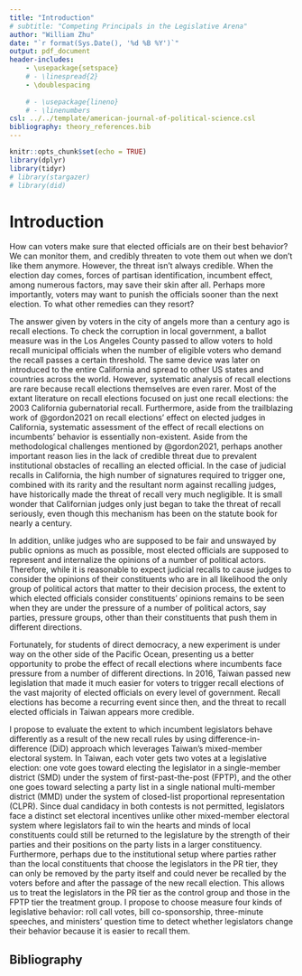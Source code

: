 ```yaml
---
title: "Introduction"
# subtitle: "Competing Principals in the Legislative Arena"
author: "William Zhu"
date: "`r format(Sys.Date(), '%d %B %Y')`"
output: pdf_document
header-includes:
    - \usepackage{setspace}
    # - \linespread{2}
    - \doublespacing
    
    # - \usepackage{lineno}
    # - \linenumbers
csl: ../../template/american-journal-of-political-science.csl
bibliography: theory_references.bib
---
```


```r
knitr::opts_chunk$set(echo = TRUE)
library(dplyr)
library(tidyr)
# library(stargazer)
# library(did)
```

# Introduction

How can voters make sure that elected officials are on their best behavior? We can monitor them, and credibly threaten to vote them out when we don't like them anymore. However, the threat isn't always credible. When the election day comes, forces of partisan identification, incumbent effect, among numerous factors, may save their skin after all. Perhaps more importantly, voters may want to punish the officials sooner than the next election. To what other remedies can they resort?

The answer given by voters in the city of angels  more than a century ago is recall elections. To check the corruption in local government, a ballot measure was in the Los Angeles County passed to allow voters to hold recall municipal officials when the number of eligible voters who demand the recall passes a certain threshold. The same device was later on introduced to the entire California and spread to other US states and countries across the world. However, systematic analysis of recall elections are rare because recall elections themselves are even rarer. Most of the extant literature on recall elections focused on just one recall elections: the 2003 California gubernatorial recall. Furthermore, aside from the trailblazing work of @gordon2021 on recall elections' effect on elected judges in California, systematic assessment of the effect of recall elections on incumbents' behavior is essentially non-existent. Aside from the methodological challenges mentioned by @gordon2021, perhaps another important reason lies in the lack of credible threat due to prevalent institutional obstacles of recalling an elected official. In the case of judicial recalls in California, the high number of signatures required to trigger one, combined with its rarity and the resultant norm against recalling judges, have historically made the threat of recall very much negligible. It is small wonder that Californian judges only just began to take the threat of recall seriously, even though this mechanism has been on the statute book for nearly a century.

In addition, unlike judges who are supposed to be fair and unswayed by public opnions as much as possible, most elected officials are supposed to represent and internalize the opinions of a number of political actors. Therefore, while it is reasonable to expect judicial recalls to cause judges to consider the opinions of their constituents who are in all likelihood the only group of political actors that matter to their decision process, the extent to which elected officials consider constituents' opinions remains to be seen when they are under the pressure of a number of political actors, say parties, pressure groups, other than their constituents that push them in different directions.

<!-- Furthermore, unlike judges [@gordon2021, p. 7], most elected officials go out of their way to supply voters with verifiable information on which voters may evaluate their performance. -->

Fortunately, for students of direct democracy, a new experiment is under way on the other side of the Pacific Ocean, presenting us a better opportunity to probe the effect of recall elections where incumbents face pressure from a number of different directions. In 2016, Taiwan passed new legislation that made it much easier for voters to trigger recall elections of the vast majority of elected officials on every level of government. Recall elections has become a recurring event since then, and the threat to recall elected officials in Taiwan appears more credible.

I propose to evaluate the extent to which incumbent legislators behave differently as a result of the new recall rules by using difference-in-difference (DiD) approach which leverages Taiwan's mixed-member electoral system. In Taiwan, each voter gets two votes at a legislative election: one vote goes toward electing the legislator in a single-member district (SMD) under the system of first-past-the-post (FPTP), and the other one goes toward selecting a party list in a single national multi-member district (MMD) under the system of closed-list proportional representation (CLPR). Since dual candidacy in both contests is not permitted, legislators face a distinct set electoral incentives unlike other mixed-member electoral system where legislators fail to win the hearts and minds of local constituents could still be returned to the legislature by the strength of their parties and their positions on the party lists in a larger constituency. Furthermore, perhaps due to the institutional setup where parties rather than the local constituents that choose the legislators in the PR tier, they can only be removed by the party itself and could never be recalled by the voters before and after the passage of the new recall election. This allows us to treat the legislators in the PR tier as the control group and those in the FPTP tier the treatment group. I propose to choose measure four kinds of legislative behavior: roll call votes, bill co-sponsorship, three-minute speeches, and ministers' question time to detect whether legislators change their behavior because it is easier to recall them.

<!-- # Theory of Legislative Behavior -->

<!-- Studies of institutions should specify the political actors involved and their underlying behavioral pattern and assumptions. This is especially important as there has not been any systematic study of the effect of recall elections on incumbents in a partisan context, no theory on this particular subject has been proposed. Therefore, I seek to build the theory from the ground up by drawing on the current debate and results. -->

<!-- ## Behavioral Foundations -->

<!-- Partisan identification are strong predictors of voting behavior in almost all democracies. A large part of what makes partisan identification powerful consists in a party's stable policy position distinct from that of other parties, and their promise to implement their policies. Therefore, copartisan legislators are incentivized to support the same policy. Institutions may reinforce copartisan legislators' unity in the legislative party. Its effect is most pronounced in CLPR electoral system where only one national MMD exists. Supporting the party line helps them to not only get a higher position on the party list which is decided by the party leadership but also present a clear alternative to voters as to which policy each party supports. -->

<!-- Meanwhile, legislators also face a strong incentive not to support their copartisans' policies from time to time. Voters may evaluate legislators in a better light if they don't always stick to the party line and stake out their own position to represent their constituents. Electoral systems like single-member district FPTP and single nontransferable vote (SNTV) encourage this type of behavior. When the legislators are returned to the legislature by a local constituency, the pressure to defect from the party line and demand pork increases to cultivate a personal vote. -->

<!-- As a result, legislators are pulled by at least two kinds of forces in. One force comes from the party which is concerned with the electoral fate of the party as a whole and thus may reflect the preferences of those who voted for them across the country. Another force comes from the constituents who may affect the electoral fate of individual legislators and usually more concerned with local issues. Legislators may breathe a sigh of relief if their constituents and parties pull them in the same direction. This is especially true for legislators elected from a party list as their electoral fate depends entirely on the party's performance as a whole and the benefits of sticking with their copartisans far outweigh the cost thereof. For those legislators running in SMDs, especially those elected in swing districts, they must take pain to avoid angering at least one of them. Therefore, throughout this article, I will focus on discussing the behavior of legislators running in SMDs. It further justifies this paper's identification strategy which I have briefly previewed and will explain in greater details. -->

<!-- ## Framework -->

<!-- Given that legislators running in SMDs are pulled in different directions by different kinds of forces, it is useful to consider this problem from a principal-agent perspective which has been frequently employed to consider how an array of political actors may influence their behavior like state governors, presidents. However, since Taiwan is a unitary country where a robust two-party system in place, local officials are endowed with limited resources to influence the behaviors of the member of Taiwan's Legislative Yuan (LY), whereas the interest of the president and her legislative party are by and large aligned as both of them are concerned with their party's electoral fate across the whole country. This gives us theoretical reason to be parsimonious with our model by assuming that individuals legislators as agents answer to at most two agents: parties and local constituencies. -->

<!-- While the debate as to whether the members of the legislative party share similar interests and preferences is difficult to resolve due to a number of theoretical and empirical difficulty, it is a relatively uncontroversial observation that parties possess a great deal of means and resources to monitor their copartisans' behavior and to pressure them to act accordingly. On the other hand, individual constituents don't usually share the same interests and preferences with their representatives. Even aggregate opinion of the constituency doesn't always line up with that of the legislator and that of the party. In addition, constituents lack the means and resources to effectively monitor and ensure that legislators act the way they want. Therefore, the incongruence of interests and preferences between the legislative party and the constituencies that elect at least some of its members and the disparity of resource endowment and means availability guarantees that at least one of them seek to induce better behavior on the part of individual legislators. -->

<!-- To further specify the theoretical structure, I intend to structure the problem such that both constituents and the legislative party are principals competing for the loyalty of individual legislators. Though it implies that parties impose discipline on their members in the legislature, there are a number of reasons for doing so. First, the adoption of this kind of theoretical structure has a long pedigree with a good amount of empirical support. Second, in all likelihood, having two competing principals wouldn't yield a prediction different from that in a setting where constituent voters are the only principal, especially when the set of choices is is binary. Third, even if the set of choices is not binary, it is possible to collapse the problem to a simple principal-agent problem simply by setting the preferences and interests of copartisan legislators identical. Finally, given that the strength of legislative parties in Taiwan are very similar to those in other parliamentary systems where party discipline is usually assumed to be operative, it is a reasonable assumption. -->

<!-- Since different ways of measuring legislative behavior entails different sets of choices among which the legislator must pick. It is difficult to propose which exact kind of behavior should be expected. As a result, most specific hypotheses must be reserved for the section where I will discuss how each measurement relates to the theory. Here, one must be content with a general description of how aligned individual legislators with each principal. @carey2008 predicts that, *ceteris paribus* , institutions that give constituents more control over legislators will cause them not to toe the party line more frequently. A study of European Parliament suggests that when their electoral fate becomes more unpredictable, legislators' behavior are more aligned with principals who are better at helping them get reelected, and in the case of the study, their national party instead of the european party group leader. Some suggest that when both principals demand the legislators to take a stand on opposite sides of an issue or pursue a positive policy different from the status quo, legislators may avoid taking a stand at all and stick to the status quo as their negative policy. These predictions need not conflict with each other, especially with respect to the cases analyzed in each of these studies. However, in order for the predictions to travel farther, it should make predictions for various kinds of principals competing for the loyalty of individual legislators. Therefore, I will first propose a more general theory as to which principal(s) are better disposed to affect a legislator's behavior and then spell out particular predictions when more specific institutional setup is specified. -->

<!-- ## Theory of the Effect of Recalls: A Party-Centric Approach -->

<!-- The debate of voting behavior is far from settled. There is a long-standing debate as to whether taking extreme ideological position is better than -->
<!-- taking median voter position when it comes to winning elections, revealing a lot of disagreement as to how voters behave. Instead of building on the theory of recall on voting behavior, I propose to study it by focusing on how the legislative party condition the behavior of the party memebers in the legislature. Their behavior is far more unitary than voters and their preferences are far easier to specify.  -->

<!-- As an important precaution, I do not seek to engage in the debate as to whether party discipline matters or not in the legislative arena. For all I know, there could be a voluntary consensus across the whole party regarding how they should respond to the credible threat of recall. However, for analytical ease, I assume that there is a unitary party leadership that has a clear set of preference and choices and seeks to induce the legislators to behave according to the party's preference. -->

<!-- ### Party always values legislators' ability to win reelections -->

<!-- The electoral fate of a legislative party ebbs and flows. To insure itself against the instability of broader political landscape affecting its electoral performance, the party incentivizes the legislators to cultivate a personal vote by which a constituency consistently returns the incumbent to the legislature regardless of how the party performs elsewhere. This matters even more in battleground constituencies where the winning margins are thin. To cultivate and maintain personal votes, the party is willing to help legislators running in the battleground constituencies  to avoid crossing the legislators. To that end, the party kills the bills that the battelground constituency opposes and, failing that, allows the legislators to defect by voting no, abstainaing, or simply being absent from votes in the legislature. Following this logic, the legislative party, believing that more recalls brings more electoral instability, allows their members, especially those in battleground consituencies, to defect more often from the party line. -->

<!-- ### Party always values its unity. -->

<!-- Party unity in the legislative arena is useful in a number ways. Voting together helps implement the party platform when in power and constrains the other parties from implementing theirs when out of power. A united party in the legislature also builds partisan identification among the electorate and differentiates its ideological position from those of the other parties. Therefore, the party incentivizes the legislators to toe the party line in spite of the constituency's preference. To maintain the party unity, the party is willing to withhold pork, deny favorable committee assignment, or even revoke their party membership, which is a common practice outside the US where major parties cannot eject their members. In addition, to compensate their members running in battleground districts for the heightened electoral instability, the party may reward them with perks and office elsewhere. -->
<!-- Following this logic, there would not be discernible change in behavior among the legislators as it is improbable that as a result of the credible threat of recall, the party unity becomes stronger, which unnecessarily damages its electoral prospect. However, suppose this assumption is true, it is impossible to conclusively say so the the assumption that the threat of recall is not credible yields the same prediction. -->


<!-- ### Constituency connection -->

<!-- Whichever assumption holds true, the legislative party would be willing to encourage its members to cultivate personal votes in a way that does not damage the party unity. Legislators, on their own volition or pressured by the party, may well perform more constituency service and seek out more pork. It is possible that as the threat of recall becomes more credible, battleground consituencies receive more pork as a result.  -->
<!-- Legislators could also strengthen the personal vote by advertising local news and causes on the legislative floor or media.  -->

<!-- ### Insurance Theory -->
<!-- Legislators are endowed with limited amount of resources. -->
<!-- Credible threats of recall elections increases career uncertainty for individual incumbent officeholders. -->
<!-- Because the odds of incumbent officeholders surviving recall elections hinges more on individual legislators' popularity than that of their party, -->
<!-- especially under institutional setup where the election to fill the vacated office is not held simultaneously with the recall election,  -->
<!-- they insure themselves against the uncertainty by allocating more resources to cultivate a personal vote. -->
<!-- Legislative party leadership, or simply all members of the legislative party, seeking an optimal portfolio of party unity, a public good, and the member's reelection odds, which are their private goods, must either sacrifice some level of party unity or preserve the existing level of party unity at the cost of other valuable resources, including pork, permission to skip legislative work, including votes, to campaign for themselves and provide constituency service. -->
<!-- Assuming that the party has already maintained an optimal portfolio on the budget line, then one should not predict a greater level of party unity because seeking more party utility would be suboptimal (I am not exactly sure how to express it in a more rigorous economic language. Any advice on which literature I should review or textbook I should read would be great).  -->

<!-- The uncertainty decreases monotonically with the legislator's size of margin in the last election. -->



<!-- As I have mentioned above, the only systematic analysis of recall's effect concerns only judges who are rather different from other elected officials. Judges are expected to be impartial unlike any other elected officials who, by making policies that almost inevitably favor some over others, are almost definitionally partial. This affords elected officials other than judges with far more courses of action to pursue and put them in a very condition from that faced by elected judges. -->

<!-- Furthermore, what also differentiates recalls from other election is that recall is usually a latent threat to the career of incumbents unlike elections which pose a recurring threat. Therefore, I believe that building a theory of recall election from the ground up would be required, with a focus on legislators. Recalls that do happen often take place under extraordinary circumstances where a significant section of the constituency, say 10% or 20% of the eligible electorate, signs a petition to see the incumbent's head roll sooner than the next election. Therefore, a recall usually entails a lot of hostility that has already built up in the constituency, which significantly affects who would turn out in a *potential* recall, how they would vote in one and what actions incumbents would do to avoid a recall at all. -->

<!-- ### Who would *potentially* vote in recall elections? -->

<!-- Knowing who turns out in recall elections on a microscopic scope, that is, which individuals turn out, is nearly tantamount to asking why a person would vote. A number of factors would come in but -->

<!-- #### Mid-term election voters -->

<!-- In both recalls and elections, the set of outcome for incumbents is basically the same: voted out of office or remain in office. In addition, rules on recalls usually specify that an elected official who has survived the recall election cannot be recalled within a pre-determined amout of time. Furthermore, recalls are unlikely to happen around the beginning of the incumbent's term. Therefore, the existence of recall means that for each legislators there is always a mid-term election (in the sense that it takes place during the middle of the term of the incumbent officeholders, instead of the term of the president which is how it is usually understood). A number of observation about mid-term elections could be directly applied, including the lower turnout rate and how the composition of voters in mid-term elections differs from the legislative elections coincide with presidential elections [Note: In Taiwan, legislative elections now always coincide with presidential elections due to the electoral reform passed in 2005.] -->

<!-- #### General election voters -->

<!-- The threat of recall elections may usually result from an intense negative attitude toward the incumbent. Even when only just 10% of eligible voters signed the petition, it is still a substantial slice of voters whose animus toward the incumbents was strong enough to motivate them to sign a petition, serving as a bellwether for worse to come. Accounts of past recalls in the US suggests that recalls are emotionally charged events where turnout rate match and even surpass that at presidential elections. -->

<!-- #### Overwhelmingly hostile voters -->

<!-- Negative voting has also been well documented phenomenon where assessment of candidate performance is generally negative, leading voters not to vote for the incumbent. It can also be helped by the fact that not only are partisan cues removed, reducing the effectiveness of partisan identification. Partisans can justify to themselves that voting to recall them does not necessarily come at the expense of handing the helm of government to a different party. Successful recalls in Taiwan entail special elections where voters identifying with the incumbents' parties still get to pick their copartisans to fill the office. -->

<!-- #### Empirical Evidence from Taiwan -->

<!-- Prediction the composition of voters the next general election can be relatively accurate since it takes place with a certain degree of regularity. Estimation of the composition of voters in case of recalls is hard. Lack of data and the usually *sui generis* nature of each issue that tiggers a recall. -->

<!-- #### Working Hypothesis -->

<!-- Legislators act on the assumption that voter composition is like that in general election. Incumbents attracting overwhelmingly hostile voters are in all likelihood toast and unrepresentative. Careerist incumbents are the norm. They make the assumption that general election voters are coming. -->

<!-- ### What factors motivate recall election voters' behavior? -->

<!-- Issue -->

<!-- A single issue c -->

<!-- Candidate evaluation -->

<!-- Partisan identification -->

<!-- ### What may incumbents do to ward off threat of recall? -->

<!-- ### What may parties do to ward off disunity? -->

<!-- ### What are the possible outcomes? -->

<!-- #### Party values core voters -->

<!-- Preserving party unity reinforces partisan identification which matters most to turning out core voters. Parties are willing to ensure that publicly visible behavior of legislators must remain consistent with party platforms. -->

<!-- #### Party values swing voters -->

<!-- Cultivating personal votes in marginal seats helps the party to retain them when the electoral fate turns against them. Parties are willing to ensure that publicly visible behavior of legislators demonstrate that not those representing marginal constituencies need not toe the party line. -->

<!-- #### Threat of recall elections is not credible for most incumbents -->

<!-- Nothing happens. Threat of recall elections is not credible, and incumbents just go on like usual. -->





<!-- ## Identification Strategy: Mixed-Member Electoral System -->

<!-- ### Literature Review of Mandate Divide Hypothesis -->

<!-- ### Literature Review of Difference-in-Difference Strategy -->

<!-- ### Identifying Assumptions -->

<!-- ## Measurement -->

<!-- ## Analysis -->

\newpage

## Bibliography

::: {#refs}
:::

